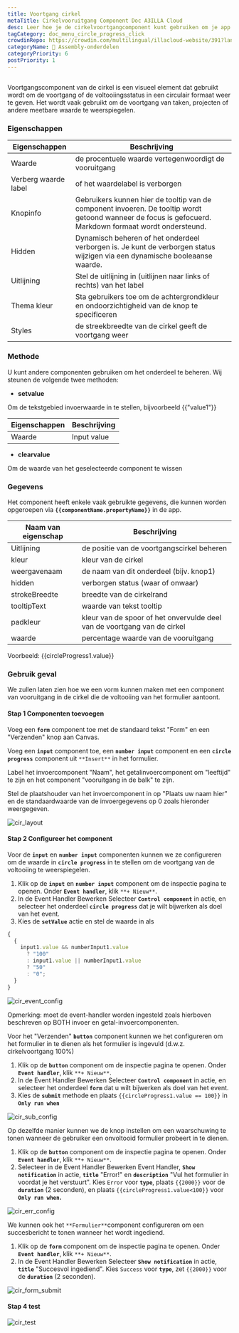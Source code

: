 ```yaml
---
title: Voortgang cirkel
metaTitle: Cirkelvooruitgang Component Doc A3ILLA Cloud
desc: Leer hoe je de cirkelvoortgangcomponent kunt gebruiken om je app aan te passen en te versieren in ILLA Cloud.
tagCategory: doc_menu_circle_progress_click
crowdinRepo: https://crowdin.com/multilingual/illacloud-website/391?languages=nl&filter=basic&value=0
categoryName: 🧬 Assembly-onderdelen
categoryPriority: 6
postPriority: 1
---
```


## <h2 hidden>Wat is de cirkel voortgang?</h2>

Voortgangscomponent van de cirkel is een visueel element dat gebruikt wordt om de voortgang of de voltooiingsstatus in een circulair formaat weer te geven. Het wordt vaak gebruikt om de voortgang van taken, projecten of andere meetbare waarde te weerspiegelen.

### Eigenschappen

| Eigenschappen        | Beschrijving                                                                                                                                              |
| -------------------- | --------------------------------------------------------------------------------------------------------------------------------------------------------- |
| Waarde               | de procentuele waarde vertegenwoordigt de vooruitgang                                                                                                     |
| Verberg waarde label | of het waardelabel is verborgen                                                                                                                           |
| Knopinfo             | Gebruikers kunnen hier de tooltip van de component invoeren. De tooltip wordt getoond wanneer de focus is gefocuerd. Markdown formaat wordt ondersteund.  |
| Hidden               | Dynamisch beheren of het onderdeel verborgen is. Je kunt de verborgen status wijzigen via een dynamische booleaanse waarde.                               |
| Uitlijning           | Stel de uitlijning in (uitlijnen naar links of rechts) van het label                                                                                      |
| Thema kleur          | Sta gebruikers toe om de achtergrondkleur en ondoorzichtigheid van de knop te specificeren                                                                |
| Styles               | de streekbreedte van de cirkel geeft de voortgang weer                                                                                                    |

### Methode

U kunt andere componenten gebruiken om het onderdeel te beheren. Wij steunen de volgende twee methoden:

-   **setvalue**

Om de tekstgebied invoerwaarde in te stellen, bijvoorbeeld {{"value1"}}

| Eigenschappen | Beschrijving |
| ------------- | ------------ |
| Waarde        | Input value  |

-   **clearvalue**

Om de waarde van het geselecteerde component te wissen

### Gegevens

Het component heeft enkele vaak gebruikte gegevens, die kunnen worden opgeroepen via **`{{componentName.propertyName}}`** in de app.

| Naam van eigenschap | Beschrijving                                                             |
| ------------------- | ------------------------------------------------------------------------ |
| Uitlijning          | de positie van de voortgangscirkel beheren                               |
| kleur               | kleur van de cirkel                                                      |
| weergavenaam        | de naam van dit onderdeel (bijv. knop1)                                  |
| hidden              | verborgen status (waar of onwaar)                                        |
| strokeBreedte       | breedte van de cirkelrand                                                |
| tooltipText         | waarde van tekst tooltip                                                 |
| padkleur            | kleur van de spoor of het onvervulde deel van de voortgang van de cirkel |
| waarde              | percentage waarde van de vooruitgang                                     |

Voorbeeld: {{circleProgress1.value}}

### Gebruik geval

We zullen laten zien hoe we een vorm kunnen maken met een component van vooruitgang in de cirkel die de voltooiing van het formulier aantoont.

#### Stap 1 Componenten toevoegen

Voeg een **`form`** component toe met de standaard tekst "Form" en een "Verzenden" knop aan Canvas.

Voeg een **`input`** component toe, een **`number input`** component en een **`circle progress`** component uit `**Insert**` in het formulier.

Label het invoercomponent "Naam", het getalinvoercomponent om "leeftijd" te zijn en het component "vooruitgang in de balk" te zijn.

Stel de plaatshouder van het invoercomponent in op "Plaats uw naam hier" en de standaardwaarde van de invoergegevens op 0 zoals hieronder weergegeven.

![cir_layout](https://cdn.illacloud.com/official-website/img/official-site/components/cir_layout.jpg)

#### Stap 2 Configureer het component

Voor de **`input`** en **`number input`** componenten kunnen we ze configureren om de waarde in **`circle progress`** in te stellen om de voortgang van de voltooiing te weerspiegelen.

1.  Klik op de **`input`** en **`number input`** component om de inspectie pagina te openen. Onder **`Event handler`**, klik `**+ Nieuw**`.
2.  In de Event Handler Bewerken Selecteer **`Control component`** in actie, en selecteer het onderdeel **`circle progress`** dat je wilt bijwerken als doel van het event.
3.  Kies de **`setValue`** actie en stel de waarde in als

```jsx
{
  {
    input1.value && numberInput1.value
      ? "100"
      : input1.value || numberInput1.value
      ? "50"
      : "0";
  }
}
```

![cir_event_config](https://cdn.illacloud.com/official-website/img/official-site/components/cir_event_config.jpg)

Opmerking: moet de event-handler worden ingesteld zoals hierboven beschreven op BOTH invoer en getal-invoercomponenten.

Voor het "Verzenden" **`button`** component kunnen we het configureren om het formulier in te dienen als het formulier is ingevuld (d.w.z. cirkelvoortgang 100%)

1.  Klik op de **`button`** component om de inspectie pagina te openen. Onder **`Event handler`**, klik `**+ Nieuw**`.
2.  In de Event Handler Bewerken Selecteer **`Control component`** in actie, en selecteer het onderdeel **`form`** dat u wilt bijwerken als doel van het event.
3.  Kies de **`submit`** methode en plaats `{{circleProgress1.value == 100}}` in **`Only run when`**

![cir_sub_config](https://cdn.illacloud.com/official-website/img/official-site/components/cir_sub_config.jpg)

Op dezelfde manier kunnen we de knop instellen om een waarschuwing te tonen wanneer de gebruiker een onvoltooid formulier probeert in te dienen.

1.  Klik op de **`button`** component om de inspectie pagina te openen. Onder **`Event handler`**, klik `**+ Nieuw**`.
2.  Selecteer in de Event Handler Bewerken Event Handler, **`Show notification`** in actie, **`title`** "Error!" en **`description`** "Vul het formulier in voordat je het verstuurt". Kies `Error` voor **`type`**, plaats `{{2000}}` voor de **`duration`** (2 seconden), en plaats `{{circleProgress1.value<100}}` voor **`Only run when`.**

![cir_err_config](https://cdn.illacloud.com/official-website/img/official-site/components/cir_err_config.jpg)

We kunnen ook het `**Formulier**`component configureren om een succesbericht te tonen wanneer het wordt ingediend.

1.  Klik op de **`form`** component om de inspectie pagina te openen. Onder **`Event handler`**, klik `**+ Nieuw**`.
2.  In de Event Handler Bewerken Selecteer **`Show notification`** in actie, **`title`** "Succesvol ingediend". Kies `Success` voor **`type`**, zet `{{2000}}` voor de **`duration`** (2 seconden).

![cir_form_submit](https://cdn.illacloud.com/official-website/img/official-site/components/cir_form_submiy.jpg)

#### Stap 4 test

![cir_test](https://cdn.illacloud.com/official-website/img/official-site/components/cir_test.gif)

